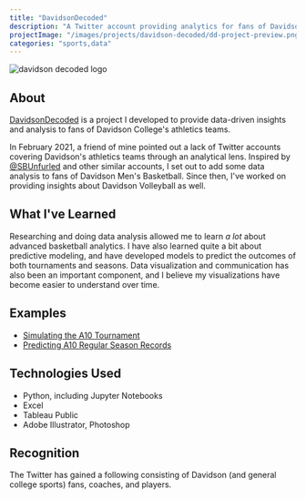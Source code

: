 ```yaml
---
title: "DavidsonDecoded"
description: "A Twitter account providing analytics for fans of Davidson's sports teams."
projectImage: "/images/projects/davidson-decoded/dd-project-preview.png"
categories: "sports,data"
---
```


<Image
  priority
  height={480}
  width={720}
  alt="davidson decoded logo"
  className="m-0"
  src="/images/projects/davidson-decoded/dd-project-preview.png"
/>

## About

[DavidsonDecoded](https://twitter.com/DavidsonDecoded) is a project I developed
to provide data-driven insights and analysis to fans of Davidson College's
athletics teams.

In February 2021, a friend of mine pointed out a lack of Twitter accounts covering
Davidson's athletics teams through an analytical lens. Inspired by
[@SBUnfurled](https://twitter.com/SBUnfurled) and other similar accounts, I set out
to add some data analysis to fans of Davidson Men's Basketball. Since then, I've
worked on providing insights about Davidson Volleyball as well.

## What I've Learned

Researching and doing data analysis allowed me to learn _a lot_ about advanced
basketball analytics. I have also learned quite a bit about predictive modeling,
and have developed models to predict the outcomes of both tournaments and
seasons. Data visualization and communication has also been an important
component, and I believe my visualizations have become easier to understand over
time.

## Examples

- [Simulating the A10 Tournament](https://twitter.com/DavidsonDecoded/status/1366922886561210369?s=20)
- [Predicting A10 Regular Season Records](https://twitter.com/DavidsonDecoded/status/1412136851868045313?s=20)

## Technologies Used

- Python, including Jupyter Notebooks
- Excel
- Tableau Public
- Adobe Illustrator, Photoshop

## Recognition

The Twitter has gained a following consisting of Davidson (and general college sports) fans, coaches, and
players.
